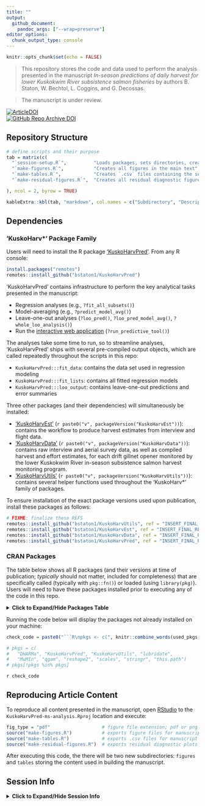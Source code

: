 ```yaml
---
title: ""
output: 
  github_document:
    pandoc_args: ["--wrap=preserve"]
editor_options: 
  chunk_output_type: console
---
```


```r
knitr::opts_chunk$set(echo = FALSE)
```

> This repository stores the code and data used to perform the analysis presented in the manuscript *In-season predictions of daily harvest for lower Kuskokwim River subsistence salmon fisheries* by authors B. Staton, W. Bechtol, L. Coggins, and G. Decossas.

> The manuscript is under review.

[![ArticleDOI](https://img.shields.io/badge/Article-PLACEHOLDER%20IF%20ACCEPTED-blue?logo=doi&logoColor=f5f5f5)]()  
[![GitHub Repo Archive DOI](https://img.shields.io/badge/GitHub%20Repo%20Archive-PLACEHOLDER%20WHEN%20MINTED-blue?logo=github)]()

## Repository Structure

```r
# define scripts and their purpose
tab = matrix(c(
  "`session-setup.R`",          "Loads packages, sets directories, creates miscellaneous objects used throughout other scripts.",
  "`make-figures.R`",           "Creates all figures in the main text",
  "`make-tables.R`",            "Creates `.csv` files containing the summarized information ready for table formatting and inclusion in main text and Supplement A.",
  "`make-residual-figures.R`",  "Creates all residual diagnostic figures in Supplement B."

), ncol = 2, byrow = TRUE)

kableExtra::kbl(tab, "markdown", col.names = c("Subdirectory", "Description"))

```

## Dependencies

### 'KuskoHarv*' Package Family

Users will need to install the R package ['KuskoHarvPred'](https://github.com/bstaton1/KuskoHarvPred).
From any R console:

```r
install.packages("remotes")
remotes::install_github("bstaton1/KuskoHarvPred")
```

'KuskoHarvPred' contains infrastructure to perform the key analytical tasks presented in the manuscript:

* Regression analyses (e.g., `?fit_all_subsets()`)
* Model-averaging (e.g., `?predict_model_avg()`)
* Leave-one-out analyses (`?loo_pred()`, `?loo_pred_model_avg()`, `?whole_loo_analysis()`)
* Run the [interactive web application](https://bstaton.shinyapps.io/KuskoHarvPred-tool/) (`?run_predictive_tool()`)

The analyses take some time to run, so to streamline analyses, 'KuskoHarvPred' ships with several pre-compiled output objects, which are called repeatedly throughout the scripts in this repo:

* `KuskoHarvPred:::fit_data`: contains the data set used in regression modeling
* `KuskoHarvPred:::fit_lists`: contains all fitted regression models
* `KuskoHarvPred:::loo_output`: contains leave-one-out predictions and error summaries

Three other packages (and their dependencies) will simultaneously be installed:

* ['KuskoHarvEst'](https://github.com/bstaton1/KuskoHarvEst) (`r paste0("v", packageVersion("KuskoHarvEst"))`): contains the workflow to produce harvest estimates from interview and flight data.
* ['KuskoHarvData'](https://github.com/bstaton1/KuskoHarvData) (`r paste0("v", packageVersion("KuskoHarvData"))`): contains raw interview and aerial survey data, as well as compiled harvest and effort estimates, for each drift gillnet opener monitored by the lower Kuskokwim River in-season subsistence salmon harvest monitoring program.
* ['KuskoHarvUtils'](https://github.com/bstaton1/KuskoHarvUtils) (`r paste0("v", packageVersion("KuskoHarvUtils"))`): contains several helper functions used throughout the 'KuskoHarv\*' family of packages.

To ensure installation of the exact package versions used upon publication, install these packages as follows:

```r
# FIXME: finalize these REFS
remotes::install_github("bstaton1/KuskoHarvUtils", ref = "INSERT_FINAL_REF")
remotes::install_github("bstaton1/KuskoHarvEst", ref = "INSERT_FINAL_REF")
remotes::install_github("bstaton1/KuskoHarvData", ref = "INSERT_FINAL_REF")
remotes::install_github("bstaton1/KuskoHarvPred", ref = "INSERT_FINAL_REF")
```

### CRAN Packages

The table below shows all R packages (and their versions at time of publication; _typically_ should not matter, included for completeness) that are specifically called (typically with `pkg::fn()`) or loaded (using `library(pkg)`).
Users will need to have these packages installed prior to executing any of the code in this repo.

<details>
<summary><b>Click to Expand/Hide Packages Table</b></summary>

```r

# detect all packages called specifically
used_pkgs = renv::dependencies(quiet = TRUE)$Package |> 
  unique() |> 
  sort()

# exclude any packages you don't wish to include in the table here
# e.g., anything used solely in building this Rmd
used_pkgs = used_pkgs[!used_pkgs %in% c("renv", "sessioninfo")]

# get the version of each package
versions = sapply(used_pkgs, function(pkg) paste(packageVersion(pkg), collapse = "."))

# get the description (i.e., title field of DESCRIPTION file) of each package
desc = sapply(used_pkgs, function(pkg) paste(packageDescription(pkg)$Title, collapse = ".")) |> 
  stringr::str_replace("\\n", " ")

# build a matrix
tab = cbind(pkg = used_pkgs, version = versions, desc = desc)
rownames(tab) = NULL

# build package name as a markdown link, with a URL placeholder
tab[,"pkg"] = paste0("[`", tab[,"pkg"], "`](URL)")

# function to get the URL that will replace the placeholder
# if it is a KuskoHarv* package, must link to my GitHub
# otherwise, use standardized CRAN link
get_url = function(pkg) {
  
  # determine if this package is one the the family
  is_kusko = stringr::str_detect(pkg, "KuskoHarv")
  
  # use my GitHub if so, CRAN if not
  if (is_kusko) {
    url = paste0("https://www.github.com/bstaton1/", pkg)
  } else {
    url = paste0("https://CRAN.R-project.org/package=", pkg)
  }
  
  # return the output
  return(url)
}

# get the URLs for each package and perform the replacement
tab[,"pkg"] = stringr::str_replace(tab[,"pkg"], "URL", sapply(used_pkgs, get_url))

# return the kable
kableExtra::kbl(tab, "markdown", col.names = c("Package", "Version", "Description"), align = "lrl")
```


</details>

Running the code below will display the packages not already installed on your machine:

```r
check_code = paste0("```R\npkgs <- c(", knitr::combine_words(used_pkgs, before = '"', and = "", sep = ', '), ")\npkgs[!pkgs %in% pkgs]\n```")

# pkgs = c(
#   "DHARMa", "KuskoHarvPred", "KuskoHarvUtils", "lubridate", 
#   "MuMIn", "qgam", "reshape2", "scales", "stringr", "this.path")
# pkgs[!pkgs %in% pkgs]
```

`r check_code`

## Reproducing Article Content

To reproduce all content presented in the manuscript, open [RStudio](https://posit.co/download/rstudio-desktop/) to the `KuskoHarvPred-ms-analysis.Rproj` location and execute:

``` r
fig_type = "pdf"                   # figure file extension; pdf or png
source("make-figures.R")           # exports figure files for manuscript
source("make-tables.R")            # exports .csv files for manuscript
source("make-residual-figures.R")  # exports residual diagnostic plots
```

After executing this code, the there will be two new subdirectories: `figures` and `tables` storing the content used in building the manuscript.

## Session Info

<details>
<summary><b>Click to Expand/Hide Session Info</b></summary>

```r
junk = suppressPackageStartupMessages({
  sapply(used_pkgs, library, character.only = TRUE)
})
```

```r
sessioninfo::session_info()
```

</details>
